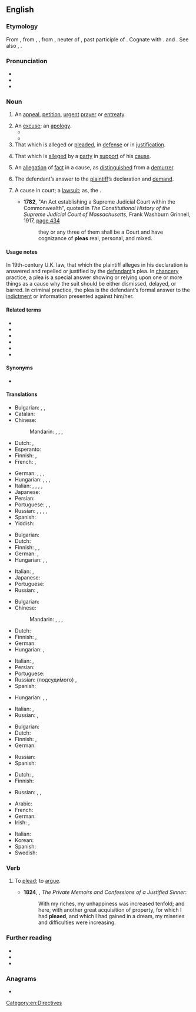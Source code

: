 {{also|pleâ}}
==English==

===Etymology===
From {{inh|en|enm|ple}}, from {{der|en|fro|plait}}, {{m|fro|plaid}}, from {{der|en|ML.|placitum||a decree, sentence, suit, plea, etc., {{uder|en|la|-}} an opinion, determination, prescription, order; literally, that which is pleasing, pleasure}}, neuter of {{m|la|placitus}}, past participle of {{m|la|placere||to please}}. Cognate with {{cog|es|pleito||lawsuit, suit}}. {{doublet|en|placit}} and {{m|en|placate}}. See also {{m|en|please}}, {{m|en|pleasure}}.

===Pronunciation===
* {{IPA|en|/pliː/}}
* {{audio|en|LL-Q1860 (eng)-Vealhurl-plea.wav|Audio (UK)}}
* {{rhymes|en|iː|s=1}}

===Noun===
{{en-noun}}

# An [[appeal]], [[petition]], [[urgent]] [[prayer]] or [[entreaty]].
#: {{coi|en|a '''plea''' for mercy}}
#: {{coi|en|make a '''plea'''}}
# An [[excuse]]; an [[apology]].
#* {{RQ:Milton Paradise Lost|text=Necessity, the tyrant’s '''plea'''.|4|393}}
#* {{quote-book|en|1668|{{w|Sir John Denham}}|Poems and Translations with The Sophy||6|No '''Plea''' must serve; ’tis cruelty to spare.|section=“The Sophy”, Actus Primus, Scena Segunda}}
# That which is alleged or [[plead]]ed, in [[defense]] or in [[justification]].
# {{lb|en|legal}} That which is [[allege]]d by a [[party]] in [[support]] of his [[cause]].
# {{lb|en|legal}} An [[allegation]] of [[fact]] in a cause, as [[distinguish]]ed from a [[demurrer]].
# {{lb|en|legal}} The defendant’s answer to the [[plaintiff]]’s declaration and [[demand]].
# {{lb|en|legal}} A cause in court; a [[lawsuit]]; as, the {{w|Court of Common Pleas}}.
#* '''1782''', "An Act establishing a Supreme Judicial Court within the Commonwealth", quoted in ''The Constitutional History of the Supreme Judicial Court of Massachusetts'', Frank Washburn Grinnell, 1917, [https://books.google.com/books?id=chGfGQuTeOQC page 434]
#*: they or any three of them shall be a Court and have cognizance of '''pleas''' real, personal, and mixed.

====Usage notes====
In 19th-century U.K. law, that which the plaintiff alleges in his declaration is answered and repelled or justified by the [[defendant]]’s plea. In [[chancery]] practice, a plea is a special answer showing or relying upon one or more things as a cause why the suit should be either dismissed, delayed, or barred. In criminal practice, the plea is the defendant’s formal answer to the [[indictment]] or information presented against him/her.

====Related terms====
* {{l|en|pleas of the crown}}
* {{l|en|plead}}
* {{l|en|pleasant}}
* {{l|en|please}}
* {{l|en|pleasurable}}
* {{l|en|pleasure}}

====Synonyms====
* {{l|en|plaidoyer}}

====Translations====
{{trans-top|appeal, petition, entreaty}}
* Bulgarian: {{t+|bg|апел|m}}, {{t+|bg|петиция|f}}, {{t+|bg|молба|f}}
* Catalan: {{t+|ca|súplica|f}}
* Chinese:
*: Mandarin: {{t+|cmn|請求|sc=Hani}}, {{t+|cmn|请求|tr=qǐngqiú|sc=Hani}}, {{t+|cmn|懇求|sc=Hani}}, {{t+|cmn|恳求|tr=kěnqiú|sc=Hani}}
* Dutch: {{t+|nl|pleidooi|n}}, {{t+|nl|smeekbede|f}}
* Esperanto: {{t+|eo|pledo}}
* Finnish: {{t+|fi|vetoomus}}, {{t+|fi|anomus}}
* French: {{t+|fr|supplication|f}}, {{t+|fr|appel|m}}
{{trans-mid}}
* German: {{t+|de|Ersuchen|n}}, {{t|de|Flehen|n}}, {{t+|de|Bitte|f}}, {{t+|de|Appell|m}}
* Hungarian: {{t+|hu|kérvény}}, {{t+|hu|kérelem}}, {{t+|hu|folyamodvány}}, {{t+|hu|előterjesztés}}
* Italian: {{t+|it|appello|m}}, {{t+|it|petizione|f}}, {{t+|it|istanza|f}}, {{t+|it|richiesta|f}}, {{t+|it|domanda|f}}
* Japanese: {{t+|ja|嘆願|tr=たんがん, tangan|sc=Jpan}}
* Persian: {{t+|fa|تقاضا|tr=taqâzâ}}
* Portuguese: {{t+|pt|súplica|f}}, {{t+|pt|apelo|m}}, {{t+|pt|rogo|m}}
* Russian: {{t+|ru|про́сьба|f}}, {{t+|ru|мольба́|f}}, {{t+|ru|проше́ние|n}}, {{t+|ru|призы́в|m}} {{qualifier|appeal}}, {{t+|ru|пети́ция|f}} {{qualifier|petition}}
* Spanish: {{t+|es|alegato|m}}
* Yiddish: {{t|yi|בקשה|f|tr=bakoshe}}
{{trans-bottom}}

{{trans-top|excuse}}
* Bulgarian: {{t+|bg|извинение|n}}
* Dutch: {{t+|nl|pleidooi|n}}
* Finnish: {{t+|fi|selitys}}, {{t+|fi|tekosyy}}, {{t+|fi|puolustelu}}
* German: {{t+|de|Entschuldigung|f}}, {{t+|de|Verteidigung|f}}
* Hungarian: {{t+|hu|kifogás}}, {{t+|hu|ürügy}}, {{t+|hu|mentség}}
{{trans-mid}}
* Italian: {{t+|it|scusa|f}}, {{t+|it|giustificazione|f}}
* Japanese: {{t+|ja|弁解|tr=べんかい, benkai|sc=Jpan}}
* Portuguese: {{t+|pt|desculpa|f}}
* Russian: {{t+|ru|оправда́ние|n}}, {{t+|ru|предло́г|m}}
{{trans-bottom}}

{{trans-top|that which is presented in defense or justification}}
* Bulgarian: {{t+|bg|оправдание|n}}
* Chinese:
*: Mandarin: {{t+|cmn|辯解|sc=Hani}}, {{t+|cmn|辩解|tr=biànjiě|sc=Hani}}, {{t+|cmn|辯護|sc=Hani}}, {{t+|cmn|辩护|tr=biànhù|sc=Hani}}
* Dutch: {{t+|nl|pleidooi|n}}
* Finnish: {{t+|fi|puolustus}}, {{t+|fi|perustelu}}
* German: {{t+|de|Plädoyer|n}}
* Hungarian: {{t+|hu|védőbeszéd}}, {{t+|hu|védelem}}
{{trans-mid}}
* Italian: {{t+|it|eccezione|f}}, {{t+|it|riserva|f}}
* Persian: {{t+|fa|دادخواست|tr=dâdxwâst}}
* Portuguese: {{t+|pt|desculpa|f}}
* Russian: {{t+|ru|заявле́ние|n}} (подсуди́мого) {{qualifier|statement, declaration}}, {{t+|ru|оправда́ние|n}} {{qualifier|justification}}
* Spanish: {{t+|es|alegato|m}}
{{trans-bottom}}

{{trans-top|law: that which is alleged by a party in support of his cause}}
* Hungarian: {{t+check|hu|ellenvetés}}, {{t+check|hu|kifogás}}, {{t+check|hu|panasz}} {{q|objection, protest, complaint}} <!-- note: if these translations are wrong here, then the current Italian and Russian translations are wrong here, too -->
{{trans-mid}}
* Italian: {{t+|it|eccezione|f}}, {{t+|it|obiezione|f}}
* Russian: {{t+|ru|иск|m}}, {{t+|ru|жа́лоба|f}}
{{trans-bottom}}

{{trans-top|law: allegation of fact in a cause, as distinguished from a demurrer}}
{{trans-mid}}
{{trans-bottom}}

{{trans-top|law: defendant's answer to plaintiff’s declaration}}
* Bulgarian: {{t|bg|защитна реч}}
* Dutch: {{t+|nl|pleidooi|n}}
* Finnish: {{t+|fi|vastine}}, {{t+|fi|vastaus}}
* German: {{t+|de|Plädoyer|n}}
{{trans-mid}}
* Russian: {{t+|ru|заявле́ние|n}} {{qualifier|statement, declaration}}
* Spanish: {{t+|es|alegato|m}}
{{trans-bottom}}

{{trans-top|law: cause in court}}
* Dutch: {{t+|nl|zaak|f}}, {{t+|nl|rechtszaak|f}}
* Finnish: {{t+|fi|oikeusjuttu}}
{{trans-mid}}
* Russian: {{t|ru|[[суде́бный]] [[акт]]|m}}, {{t|ru|[[суде́бный]] [[проце́сс]]|m}}, {{t+|ru|тя́жба|f}}
{{trans-bottom}}

{{checktrans-top}}
* Arabic: {{t+check|ar|دَعْوَى قَضَائِيَّة|f}}
* French: {{t+check|fr|supplication|f}}
* German: {{t+check|de|Plädoyer|n}}
* Irish: {{t-check|ga|agairt|f}}, {{t-check|ga|tagra|m}}
{{trans-mid}}
* Italian: {{t+check|it|supplica|f}}
* Korean: {{t+check|ko|간청|sc=Kore}}
* Spanish: {{t+check|es|súplica|f}}
* Swedish: {{t+check|sv|försvar|c}}
{{trans-bottom}}

===Verb===
{{en-verb}}

# {{lb|en|chiefly|England|_|regional|Scotland}} To [[plead]]; to [[argue]]. {{defdate|from 15th c.}}
#* '''1824''', {{w|James Hogg}}, ''The Private Memoirs and Confessions of a Justified Sinner'':
#*: With my riches, my unhappiness was increased tenfold; and here, with another great acquisition of property, for which I had '''pleaed''', and which I had gained in a dream, my miseries and difficulties were increasing.

===Further reading===
* {{R:Webster 1913}}
* {{R:Century 1911}}
* {{R:OneLook}}

===Anagrams===
* {{anagrams|en|a=aelp|Alep|LEAP|Lape|Leap|Peal|e-pal|leap|pale|pale-|peal|pela}}

[[Category:en:Directives]]